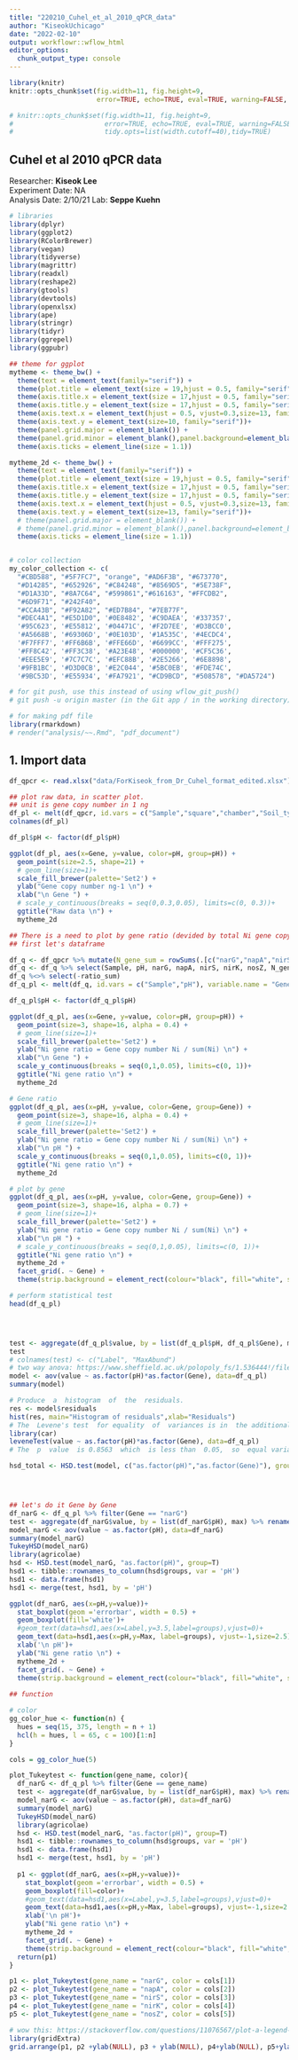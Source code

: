 ```yaml
---
title: "220210_Cuhel_et_al_2010_qPCR_data"
author: "KiseokUchicago"
date: "2022-02-10"
output: workflowr::wflow_html
editor_options:
  chunk_output_type: console
---
```



```r
library(knitr)
knitr::opts_chunk$set(fig.width=11, fig.height=9,
                      error=TRUE, echo=TRUE, eval=TRUE, warning=FALSE, message=FALSE ,tidy=TRUE)

# knitr::opts_chunk$set(fig.width=11, fig.height=9,
#                       error=TRUE, echo=TRUE, eval=TRUE, warning=FALSE, message=FALSE,
#                       tidy.opts=list(width.cutoff=40),tidy=TRUE)
```

## Cuhel et al 2010 qPCR data
Researcher: **Kiseok Lee** \
Experiment Date: NA \
Analysis Date: 2/10/21
Lab: **Seppe Kuehn**

```r
# libraries
library(dplyr)
library(ggplot2)
library(RColorBrewer)
library(vegan)
library(tidyverse)
library(magrittr)
library(readxl)
library(reshape2)
library(gtools)
library(devtools)
library(openxlsx)
library(ape)
library(stringr)
library(tidyr)
library(ggrepel)
library(ggpubr)

## theme for ggplot
mytheme <- theme_bw() + 
  theme(text = element_text(family="serif")) +
  theme(plot.title = element_text(size = 19,hjust = 0.5, family="serif")) + 
  theme(axis.title.x = element_text(size = 17,hjust = 0.5, family="serif")) + 
  theme(axis.title.y = element_text(size = 17,hjust = 0.5, family="serif")) + 
  theme(axis.text.x = element_text(hjust = 0.5, vjust=0.3,size=13, family="serif"))+
  theme(axis.text.y = element_text(size=10, family="serif"))+
  theme(panel.grid.major = element_blank()) +
  theme(panel.grid.minor = element_blank(),panel.background=element_blank(),panel.border=element_blank(),plot.background=element_blank()) +
  theme(axis.ticks = element_line(size = 1.1))

mytheme_2d <- theme_bw() + 
  theme(text = element_text(family="serif")) +
  theme(plot.title = element_text(size = 19,hjust = 0.5, family="serif")) + 
  theme(axis.title.x = element_text(size = 17,hjust = 0.5, family="serif")) + 
  theme(axis.title.y = element_text(size = 17,hjust = 0.5, family="serif")) + 
  theme(axis.text.x = element_text(hjust = 0.5, vjust=0.3,size=13, family="serif"))+
  theme(axis.text.y = element_text(size=13, family="serif"))+
  # theme(panel.grid.major = element_blank()) +
  # theme(panel.grid.minor = element_blank(),panel.background=element_blank(),plot.background=element_blank()) +
  theme(axis.ticks = element_line(size = 1.1))


# color collection
my_color_collection <- c(
  "#CBD588", "#5F7FC7", "orange", "#AD6F3B", "#673770", 
  "#D14285", "#652926", "#C84248", "#8569D5", "#5E738F",
  "#D1A33D", "#8A7C64", "#599861","#616163", "#FFCDB2",
  "#6D9F71", "#242F40",
  "#CCA43B", "#F92A82", "#ED7B84", "#7EB77F", 
  "#DEC4A1", "#E5D1D0", '#0E8482', '#C9DAEA', '#337357', 
  '#95C623', '#E55812', '#04471C', '#F2D7EE', '#D3BCC0', 
  '#A5668B', '#69306D', '#0E103D', '#1A535C', '#4ECDC4', 
  '#F7FFF7', '#FF6B6B', '#FFE66D', '#6699CC', '#FFF275', 
  '#FF8C42', '#FF3C38', '#A23E48', '#000000', '#CF5C36', 
  '#EEE5E9', '#7C7C7C', '#EFC88B', '#2E5266', '#6E8898', 
  '#9FB1BC', '#D3D0CB', '#E2C044', '#5BC0EB', '#FDE74C', 
  '#9BC53D', '#E55934', '#FA7921', "#CD9BCD", "#508578", "#DA5724")

# for git push, use this instead of using wflow_git_push()
# git push -u origin master (in the Git app / in the working directory)

# for making pdf file
library(rmarkdown)
# render("analysis/~~.Rmd", "pdf_document")
```

## 1. Import data
```r
df_qpcr <- read.xlsx("data/ForKiseok_from_Dr_Cuhel_format_edited.xlsx")

## plot raw data, in scatter plot.
## unit is gene copy number in 1 ng
df_pl <- melt(df_qpcr, id.vars = c("Sample","square","chamber","Soil_type","pH"), variable.name = "Gene")
colnames(df_pl)

df_pl$pH <- factor(df_pl$pH)

ggplot(df_pl, aes(x=Gene, y=value, color=pH, group=pH)) +
  geom_point(size=2.5, shape=21) +
  # geom_line(size=1)+
  scale_fill_brewer(palette='Set2') +
  ylab("Gene copy number ng-1 \n") +
  xlab("\n Gene ") +
  # scale_y_continuous(breaks = seq(0,0.3,0.05), limits=c(0, 0.3))+
  ggtitle("Raw data \n") +
  mytheme_2d

## There is a need to plot by gene ratio (devided by total Ni gene copy number in one sample)
## first let's dataframe

df_q <- df_qpcr %>% mutate(N_gene_sum = rowSums(.[c("narG","napA","nirS","nirK","nosZ")]))
df_q <- df_q %>% select(Sample, pH, narG, napA, nirS, nirK, nosZ, N_gene_sum) %>% mutate(narG = narG/N_gene_sum) %>% mutate(napA = napA/N_gene_sum) %>% mutate(nirS = nirS/N_gene_sum) %>% mutate(nirK=nirK / N_gene_sum) %>% mutate(nosZ = nosZ / N_gene_sum) %>% mutate(ratio_sum = rowSums(.[c("narG","napA","nirS","nirK","nosZ")])) %>% select(-N_gene_sum)
df_q %<>% select(-ratio_sum) 
df_q_pl <- melt(df_q, id.vars = c("Sample","pH"), variable.name = "Gene")

df_q_pl$pH <- factor(df_q_pl$pH)

ggplot(df_q_pl, aes(x=Gene, y=value, color=pH, group=pH)) +
  geom_point(size=3, shape=16, alpha = 0.4) +
  # geom_line(size=1)+
  scale_fill_brewer(palette='Set2') +
  ylab("Ni gene ratio = Gene copy number Ni / sum(Ni) \n") +
  xlab("\n Gene ") +
  scale_y_continuous(breaks = seq(0,1,0.05), limits=c(0, 1))+
  ggtitle("Ni gene ratio \n") +
  mytheme_2d

# Gene ratio
ggplot(df_q_pl, aes(x=pH, y=value, color=Gene, group=Gene)) +
  geom_point(size=3, shape=16, alpha = 0.4) +
  # geom_line(size=1)+
  scale_fill_brewer(palette='Set2') +
  ylab("Ni gene ratio = Gene copy number Ni / sum(Ni) \n") +
  xlab("\n pH ") +
  scale_y_continuous(breaks = seq(0,1,0.05), limits=c(0, 1))+
  ggtitle("Ni gene ratio \n") +
  mytheme_2d

# plot by gene
ggplot(df_q_pl, aes(x=pH, y=value, color=Gene, group=Gene)) +
  geom_point(size=3, shape=16, alpha = 0.7) +
  # geom_line(size=1)+
  scale_fill_brewer(palette='Set2') +
  ylab("Ni gene ratio = Gene copy number Ni / sum(Ni) \n") +
  xlab("\n pH ") +
  # scale_y_continuous(breaks = seq(0,1,0.05), limits=c(0, 1))+
  ggtitle("Ni gene ratio \n") +
  mytheme_2d +
  facet_grid(. ~ Gene) +
  theme(strip.background = element_rect(colour="black", fill="white", size=0.1))

# perform statistical test
head(df_q_pl)




test <- aggregate(df_q_pl$value, by = list(df_q_pl$pH, df_q_pl$Gene), max)
test
# colnames(test) <- c("Label", "MaxAbund")
# two way anova: https://www.sheffield.ac.uk/polopoly_fs/1.536444!/file/MASH_2way_ANOVA_in_R.pdf 
model <- aov(value ~ as.factor(pH)*as.factor(Gene), data=df_q_pl)
summary(model)

# Produce  a  histogram  of  the  residuals.
res <- model$residuals
hist(res, main="Histogram of residuals",xlab="Residuals")  
# The  Levene's test  for equality  of  variances is in  the additional ‘car’  package.
library(car)
leveneTest(value ~ as.factor(pH)*as.factor(Gene), data=df_q_pl)
# The  p  value  is 0.8563  which  is less than  0.05,  so  equal variances  can not  be  assumed.

hsd_total <- HSD.test(model, c("as.factor(pH)","as.factor(Gene)"), group=T)




## let's do it Gene by Gene
df_narG <- df_q_pl %>% filter(Gene == "narG")
test <- aggregate(df_narG$value, by = list(df_narG$pH), max) %>% rename(Max = x, pH = Group.1) 
model_narG <- aov(value ~ as.factor(pH), data=df_narG)
summary(model_narG)
TukeyHSD(model_narG)
library(agricolae)
hsd <- HSD.test(model_narG, "as.factor(pH)", group=T)
hsd1 <- tibble::rownames_to_column(hsd$groups, var = 'pH')
hsd1 <- data.frame(hsd1)
hsd1 <- merge(test, hsd1, by = 'pH')

ggplot(df_narG, aes(x=pH,y=value))+
  stat_boxplot(geom ='errorbar', width = 0.5) +
  geom_boxplot(fill='white')+
  #geom_text(data=hsd1,aes(x=Label,y=3.5,label=groups),vjust=0)+
  geom_text(data=hsd1,aes(x=pH,y=Max, label=groups), vjust=-1,size=2.5) +
  xlab('\n pH')+
  ylab("Ni gene ratio \n") +
  mytheme_2d +
  facet_grid(. ~ Gene) +
  theme(strip.background = element_rect(colour="black", fill="white", size=0.1))
  
## function

# color
gg_color_hue <- function(n) {
  hues = seq(15, 375, length = n + 1)
  hcl(h = hues, l = 65, c = 100)[1:n]
}

cols = gg_color_hue(5)

plot_Tukeytest <- function(gene_name, color){
  df_narG <- df_q_pl %>% filter(Gene == gene_name)
  test <- aggregate(df_narG$value, by = list(df_narG$pH), max) %>% rename(Max = x, pH = Group.1) 
  model_narG <- aov(value ~ as.factor(pH), data=df_narG)
  summary(model_narG)
  TukeyHSD(model_narG)
  library(agricolae)
  hsd <- HSD.test(model_narG, "as.factor(pH)", group=T)
  hsd1 <- tibble::rownames_to_column(hsd$groups, var = 'pH')
  hsd1 <- data.frame(hsd1)
  hsd1 <- merge(test, hsd1, by = 'pH')
  
  p1 <- ggplot(df_narG, aes(x=pH,y=value))+
    stat_boxplot(geom ='errorbar', width = 0.5) +
    geom_boxplot(fill=color)+
    #geom_text(data=hsd1,aes(x=Label,y=3.5,label=groups),vjust=0)+
    geom_text(data=hsd1,aes(x=pH,y=Max, label=groups), vjust=-1,size=2.5) +
    xlab('\n pH')+
    ylab("Ni gene ratio \n") +
    mytheme_2d +
    facet_grid(. ~ Gene) +
    theme(strip.background = element_rect(colour="black", fill="white", size=0.1))
  return(p1)
}

p1 <- plot_Tukeytest(gene_name = "narG", color = cols[1])
p2 <- plot_Tukeytest(gene_name = "napA", color = cols[2])
p3 <- plot_Tukeytest(gene_name = "nirS", color = cols[3])
p4 <- plot_Tukeytest(gene_name = "nirK", color = cols[4])
p5 <- plot_Tukeytest(gene_name = "nosZ", color = cols[5])

# wow this: https://stackoverflow.com/questions/11076567/plot-a-legend-and-well-spaced-universal-y-axis-and-main-titles-in-grid-arrange
library(gridExtra)
grid.arrange(p1, p2 +ylab(NULL), p3 + ylab(NULL), p4+ylab(NULL), p5+ylab(NULL), nrow=1)

```








